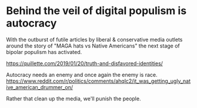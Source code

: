 # Behind the veil of digital populism is autocracy

With the outburst of futile articles by liberal & conservative media outlets around the story of "MAGA hats vs Native Americans" the next stage of bipolar populism has activated.

https://quillette.com/2019/01/20/truth-and-disfavored-identities/


Autocracy needs an enemy and once again the enemy is race.
https://www.reddit.com/r/politics/comments/ahqlc2/it_was_getting_ugly_native_american_drummer_on/


Rather that clean up the media, we'll punish the people.
